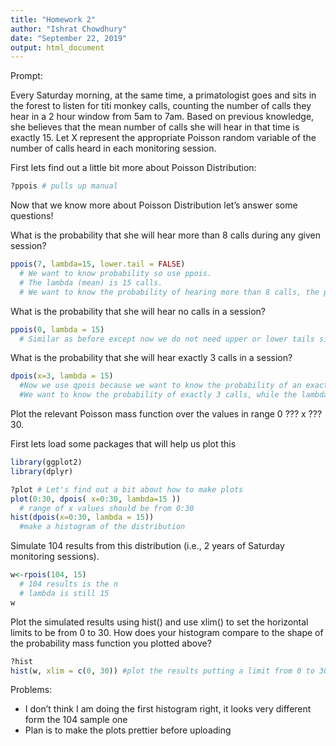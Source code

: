 ```yaml
---
title: "Homework 2"
author: "Ishrat Chowdhury"
date: "September 22, 2019"
output: html_document
---
```


Prompt:
 
Every Saturday morning, at the same time, a primatologist goes and sits in the forest to listen for titi monkey calls, counting the number of calls they hear in a 2 hour window from 5am to 7am. Based on previous knowledge, she believes that the mean number of calls she will hear in that time is exactly 15. Let X represent the appropriate Poisson random variable of the number of calls heard in each monitoring session.

First lets find out a little bit more about Poisson Distribution:

```r
?ppois # pulls up manual 
```

Now that we know more about Poisson Distribution let's answer some questions!

  What is the probability that she will hear more than 8 calls during any given session?

```r
ppois(7, lambda=15, lower.tail = FALSE) 
  # We want to know probability so use ppois.
  # The lambda (mean) is 15 calls.
  # We want to know the probability of hearing more than 8 calls, the probability of hearing 7 or less calls is the lower tail, if lower tail is false we get the upper tail, which is the probability of 8 or more calls
```

  What is the probability that she will hear no calls in a session?

```r
ppois(0, lambda = 15)
  # Similar as before except now we do not need upper or lower tails since we are just looking for 0 calls; there is not lower tail to this and the upper tail to this is asking if she would hear more than 1 call.
```

  What is the probability that she will hear exactly 3 calls in a session?
  
```r
dpois(x=3, lambda = 15)
  #Now we use qpois because we want to know the probability of an exact number rather than a range
  #We want to know the probability of exactly 3 calls, while the lambda is still 15 calls
```

Plot the relevant Poisson mass function over the values in range 0 ??? x ??? 30.

First lets load some packages that will help us plot this
```r
library(ggplot2)
library(dplyr)
```
 
```r
?plot # Let's find out a bit about how to make plots
plot(0:30, dpois( x=0:30, lambda=15 ))
  # range of x values should be from 0:30
hist(dpois(x=0:30, lambda = 15))
  #make a histogram of the distribution
```

Simulate 104 results from this distribution (i.e., 2 years of Saturday monitoring sessions).

```r
w<-rpois(104, 15) 
  # 104 results is the n
  # lambda is still 15
w
```

Plot the simulated results using hist() and use xlim() to set the horizontal limits to be from 0 to 30. How does your histogram compare to the shape of the probability mass function you plotted above?

```r
?hist
hist(w, xlim = c(0, 30)) #plot the results putting a limit from 0 to 30 on x
```

Problems:

- I don't think I am doing the first histogram right, it looks very different form the 104 sample one
- Plan is to make the plots prettier before uploading 
